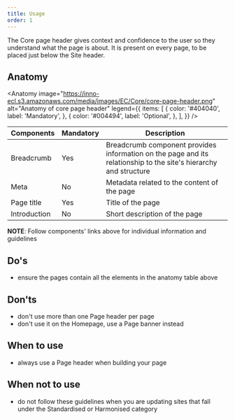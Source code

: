 ```yaml
---
title: Usage
order: 1
---
```



<Paragraph size="lead">
  The Core page header gives context and confidence to the user so they
  understand what the page is about. It is present on every page, to be placed
  just below the Site header.
</Paragraph>

## Anatomy

<Anatomy
  image="https://inno-ecl.s3.amazonaws.com/media/images/EC/Core/core-page-header.png"
  alt="Anatomy of core page header"
  legend={{
    items: [
      {
        color: '#404040',
        label: 'Mandatory',
      },
      {
        color: '#004494',
        label: 'Optional',
      },
    ],
  }}
/>

| Components                                                                          | Mandatory | Description                                                                                                      |
| ----------------------------------------------------------------------------------- | --------- | ---------------------------------------------------------------------------------------------------------------- |
| <Link to="/ec/components/navigation/breadcrumb/usage/" standalone>Breadcrumb</Link> | Yes       | Breadcrumb component provides information on the page and its relationship to the site's hierarchy and structure |
| Meta                                                                                | No        | Metadata related to the content of the page                                                                      |
| Page title                                                                          | Yes       | Title of the page                                                                                                |
| Introduction                                                                        | No        | Short description of the page                                                                                    |

**NOTE**: Follow components' links above for individual information and guidelines

## Do's

- ensure the pages contain all the elements in the anatomy table above

## Don'ts

- don't use more than one Page header per page
- don't use it on the Homepage, use a <Link to="/ec/components/banners/page-banner/usage/">Page banner</Link> instead

## When to use

- always use a Page header when building your page

## When not to use

- do not follow these guidelines when you are updating sites that fall under the <Link to="/ec/standardised-template/">Standardised</Link> or <Link to="/ec/harmonised-templates/group1/">Harmonised</Link> category
